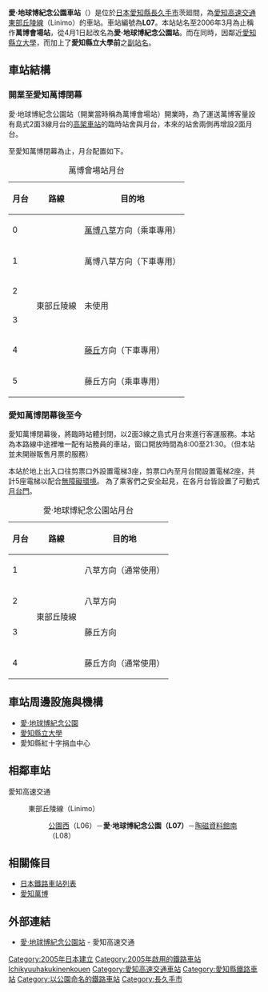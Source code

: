 {{NoteTA|1 = zh:愛·地球博紀念公園車站; zh-cn:爱·地球博纪念公园站; zh-tw:愛·地球博紀念公園車站; zh-hk:愛·地球博紀念公園站; }}
{{日本車站資訊
|公司色 = #164ca2
|站名 = 愛·地球博紀念公園車站*
|圖片 = Linimo of Ai･Chikyuhaku Kinen Koen Station 02.JPG
|pxl = 
|圖片説明 =  
|日文原名 = 愛・地球博記念公園
|平假名 = あい・ちきゅうはくきねんこうえん
|羅馬拼音 = Aichikyuhaku-Kinen-Kōen
|副站名 = 愛知縣立大學前
|電報略號 = 
|所在地 = {{JPN}}[[愛知縣|愛知縣]][[長久手市|長久手市]]茨廻間
|車站構造 = [[高架車站|高架車站]]
|月台配置 = 2面3線
|啟用年月日 = 2005年（[[平成|平成]]17年）3月6日
|廢站年月日 = 
|乘客人數 = 2,235
|上下車人次 = 4,523
|統計年度 = 2011年
|轉乘      =
|備註      = 標誌：[[File:LS-L07.svg|30px]]
|全寬備註 = * 2006年（平成18年）4月1日，由萬博會場站改名。
|adjacent = {{Adjacent stations|system=愛知高速交通|line=L|left=公園西|right=陶瓷資料館南|note-left=L06<br />1.0km|note-mid={{車站編號r|L|07|#164ca2|4}}<br />距離[[藤丘站_(愛知縣)|藤丘]]7.0km|note-right=L08<br />1.0km}}
}}

'''愛·地球博紀念公園車站'''（{{jpn|j=愛・地球博記念公園駅|hg=あい・ちきゅうはくきねんこうえんえき|rm=Ai-chikyūhaku-kinen-kōen eki|f=y}}）是位於[[日本|日本]][[愛知縣|愛知縣]][[長久手市|長久手市]]茨廻間，為[[愛知高速交通|愛知高速交通]][[東部丘陵線|東部丘陵線]]（Linimo）的車站。車站編號為'''L07'''。本站站名至2006年3月為止稱作'''萬博會場站'''，從4月1日起改名為'''愛·地球博紀念公園站'''。而在同時，因鄰近[[愛知縣立大學|愛知縣立大學]]，而加上了'''愛知縣立大學前'''之[[副站名|副站名]]。

== 車站結構 ==
=== 開業至愛知萬博閉幕 ===
愛·地球博紀念公園站（開業當時稱為萬博會場站）開業時，為了運送萬博客量設有島式2面3線月台的[[高架車站|高架車站]]的臨時站舍與月台，本來的站舍兩側再增設2面月台。

至愛知萬博閉幕為止，月台配置如下。
{| class="wikitable"
|+ 萬博會場站月台
|-
!月台!!路線!!目的地
|-
! 0
| rowspan=6 | {{Color|#164ca2|■}}東部丘陵線
| [[八草站|萬博八草]]方向（乘車專用）
|-
! 1
| 萬博八草方向（下車專用）
|-
! 2
| rowspan=2 | 未使用
|-
! 3
|-
! 4
| [[藤丘站_(愛知縣)|藤丘]]方向（下車專用）
|-
! 5
| 藤丘方向（乘車專用）
|}
=== 愛知萬博閉幕後至今 ===
愛知萬博閉幕後，將臨時站體封閉，以2面3線之島式月台來進行客運服務。本站為本路線中途裡唯一配有站務員的車站，窗口開放時間為8:00至21:30。（但本站並未開辦販售月票的服務）

本站於地上出入口往剪票口外設置電梯3座，剪票口內至月台間設置電梯2座，共計5座電梯以配合[[無障礙環境|無障礙環境]]。
為了乘客們之安全起見，在各月台皆設置了可動式[[月台門|月台門]]。

{| class="wikitable"
|+ 愛·地球博紀念公園站月台
|-
!月台!!路線!!目的地
|-
! 1
| rowspan=4 | {{Color|#164ca2|■}}東部丘陵線
| 八草方向（通常使用）
|-
! 2
| 八草方向
|-
! 3
| 藤丘方向
|-
! 4
| 藤丘方向（通常使用）
|}

== 車站周邊設施與機構 ==
* [[愛·地球博紀念公園|愛·地球博紀念公園]]
* [[愛知縣立大學|愛知縣立大學]]
* 愛知縣紅十字捐血中心

== 相鄰車站 ==
; 愛知高速交通
: {{Color|#164ca2|■}}東部丘陵線（Linimo）
:: [[公園西站|公園西]]（L06）－'''愛·地球博紀念公園（L07）'''－[[陶磁資料館南站|陶磁資料館南]]（L08）

== 相關條目 ==
* [[日本鐵路車站列表|日本鐵路車站列表]]
* [[2005年日本國際博覽會|愛知萬博]]

== 外部連結 == 
* [http://www.linimo.jp/station/2018020517154892.html 愛·地球博紀念公園站] {{Wayback|url=http://www.linimo.jp/station/2018020517154892.html |date=20190906131629 }} - 愛知高速交通

{{東部丘陵線}}

{{DEFAULTSORT:Aichikyuhaku-Kinen-Kouen Eki}}
[[Category:2005年日本建立|Category:2005年日本建立]]
[[Category:2005年啟用的鐵路車站|Category:2005年啟用的鐵路車站]]
[[Category:日本鐵路車站_A|Ichikyuuhakukinenkouen]]
[[Category:愛知高速交通車站|Category:愛知高速交通車站]]
[[Category:愛知縣鐵路車站|Category:愛知縣鐵路車站]]
[[Category:以公園命名的鐵路車站|Category:以公園命名的鐵路車站]]
[[Category:長久手市|Category:長久手市]]